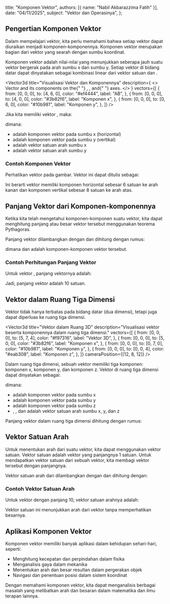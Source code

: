 
  title: "Komponen Vektor",
  authors: [{ name: "Nabil Akbarazzima Fatih" }],
  date: "04/11/2025",
  subject: "Vektor dan Operasinya",
};

## Pengertian Komponen Vektor

Dalam mempelajari vektor, kita perlu memahami bahwa setiap vektor dapat diuraikan menjadi komponen-komponennya. Komponen vektor merupakan bagian dari vektor yang searah dengan sumbu koordinat.

Komponen vektor adalah nilai-nilai yang menunjukkan seberapa jauh suatu vektor bergerak pada arah sumbu x dan sumbu y. Setiap vektor di bidang datar dapat dinyatakan sebagai kombinasi linear dari vektor satuan <InlineMath math="i" /> dan <InlineMath math="j" />.

<Vector3d
  title="Visualisasi Vektor dan Komponennya"
  description={
    <>
      Vector <InlineMath math="AB" /> and its components on the{" "}
      <InlineMath math="x" />, <InlineMath math="y" />, and{" "}
      <InlineMath math="z" /> axes.
    </>
  }
  vectors={[
    {
      from: [0, 0, 0],
      to: [4, 6, 0],
      color: "#ef4444",
      label: "AB",
    },
    {
      from: [0, 0, 0],
      to: [4, 0, 0],
      color: "#3b82f6",
      label: "Komponen x",
    },
    {
      from: [0, 0, 0],
      to: [0, 6, 0],
      color: "#10b981",
      label: "Komponen y",
    },
  ]}
/>

Jika kita memiliki vektor <InlineMath math="\overrightarrow{AB}" />, maka:

<BlockMath math="\overrightarrow{AB} = a\cdot i + b\cdot j" />

dimana:

- <InlineMath math="a" /> adalah komponen vektor pada sumbu x (horizontal)
- <InlineMath math="b" /> adalah komponen vektor pada sumbu y (vertikal)
- <InlineMath math="i" /> adalah vektor satuan arah sumbu x
- <InlineMath math="j" /> adalah vektor satuan arah sumbu y

### Contoh Komponen Vektor

Perhatikan vektor <InlineMath math="\overrightarrow{AB}" /> pada gambar. Vektor ini dapat ditulis sebagai:

<BlockMath math="\overrightarrow{AB} = 6i + 8j" />

Ini berarti vektor <InlineMath math="\overrightarrow{AB}" /> memiliki komponen horizontal sebesar 6 satuan ke arah kanan dan komponen vertikal sebesar 8 satuan ke arah atas.

## Panjang Vektor dari Komponen-komponennya

Ketika kita telah mengetahui komponen-komponen suatu vektor, kita dapat menghitung panjang atau besar vektor tersebut menggunakan teorema Pythagoras.

Panjang vektor <InlineMath math="\overrightarrow{AB}" /> dilambangkan dengan <InlineMath math="|\overrightarrow{AB}|" /> dan dihitung dengan rumus:

<BlockMath math="|\overrightarrow{AB}| = \sqrt{a^2 + b^2}" />

dimana <InlineMath math="a" /> dan <InlineMath math="b" /> adalah komponen-komponen vektor tersebut.

### Contoh Perhitungan Panjang Vektor

Untuk vektor <InlineMath math="\overrightarrow{AB} = 6i + 8j" />, panjang vektornya adalah:

<BlockMath math="|\overrightarrow{AB}| = \sqrt{6^2 + 8^2} = \sqrt{36 + 64} = \sqrt{100} = 10" />

Jadi, panjang vektor <InlineMath math="\overrightarrow{AB}" /> adalah 10 satuan.

## Vektor dalam Ruang Tiga Dimensi

Vektor tidak hanya terbatas pada bidang datar (dua dimensi), tetapi juga dapat diperluas ke ruang tiga dimensi.

<Vector3d
  title="Vektor dalam Ruang 3D"
  description="Visualisasi vektor beserta komponennya dalam ruang tiga dimensi."
  vectors={[
    {
      from: [0, 0, 0],
      to: [5, 7, 4],
      color: "#f97316",
      label: "Vektor 3D",
    },
    {
      from: [0, 0, 0],
      to: [5, 0, 0],
      color: "#3b82f6",
      label: "Komponen x",
    },
    {
      from: [0, 0, 0],
      to: [0, 7, 0],
      color: "#10b981",
      label: "Komponen y",
    },
    {
      from: [0, 0, 0],
      to: [0, 0, 4],
      color: "#eab308",
      label: "Komponen z",
    },
  ]}
  cameraPosition={[12, 8, 12]}
/>

Dalam ruang tiga dimensi, sebuah vektor memiliki tiga komponen: komponen x, komponen y, dan komponen z. Vektor di ruang tiga dimensi dapat dinyatakan sebagai:

<BlockMath math="\overrightarrow{v} = ai + bj + ck" />

dimana:

- <InlineMath math="a" /> adalah komponen vektor pada sumbu x
- <InlineMath math="b" /> adalah komponen vektor pada sumbu y
- <InlineMath math="c" /> adalah komponen vektor pada sumbu z
- <InlineMath math="i" />, <InlineMath math="j" />, dan <InlineMath math="k" /> adalah
  vektor satuan arah sumbu x, y, dan z

Panjang vektor dalam ruang tiga dimensi dihitung dengan rumus:

<BlockMath math="|\overrightarrow{v}| = \sqrt{a^2 + b^2 + c^2}" />

## Vektor Satuan Arah

Untuk menentukan arah dari suatu vektor, kita dapat menggunakan vektor satuan. Vektor satuan adalah vektor yang panjangnya 1 satuan. Untuk mendapatkan vektor satuan dari sebuah vektor, kita membagi vektor tersebut dengan panjangnya.

Vektor satuan arah dari <InlineMath math="\overrightarrow{AB}" /> dilambangkan dengan <InlineMath math="\hat{AB}" /> dan dihitung dengan:

<BlockMath math="\hat{AB} = \frac{\overrightarrow{AB}}{|\overrightarrow{AB}|}" />

### Contoh Vektor Satuan Arah

Untuk vektor <InlineMath math="\overrightarrow{AB} = 6i + 8j" /> dengan panjang 10, vektor satuan arahnya adalah:

<BlockMath math="\hat{AB} = \frac{6i + 8j}{10} = \frac{6}{10}i + \frac{8}{10}j = 0.6i + 0.8j" />

Vektor satuan ini menunjukkan arah dari vektor <InlineMath math="\overrightarrow{AB}" /> tanpa memperhatikan besarnya.

## Aplikasi Komponen Vektor

Komponen vektor memiliki banyak aplikasi dalam kehidupan sehari-hari, seperti:

- Menghitung kecepatan dan perpindahan dalam fisika
- Menganalisis gaya dalam mekanika
- Menentukan arah dan besar resultan dalam pergerakan objek
- Navigasi dan penentuan posisi dalam sistem koordinat

Dengan memahami komponen vektor, kita dapat menganalisis berbagai masalah yang melibatkan arah dan besaran dalam matematika dan ilmu terapan lainnya.
